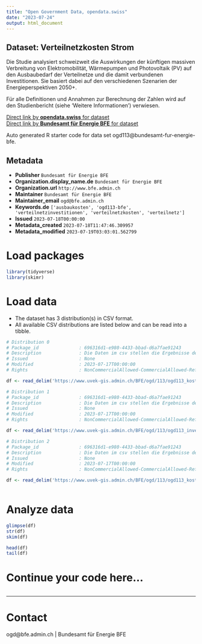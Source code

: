```yaml
---
title: "Open Government Data, opendata.swiss"
date: "2023-07-24"
output: html_document
---
```


## Dataset: Verteilnetzkosten Strom

Die Studie analysiert schweizweit die Auswirkungen der künftigen massiven Verbreitung von Elektromobilität, Wärmepumpen und Photovoltaik (PV) auf den Ausbaubedarf der Verteilnetze und die damit verbundenen Investitionen. Sie basiert dabei auf den verschiedenen Szenarien der Energieperspektiven 2050+.

Für alle Definitionen und Annahmen zur Berechnung der Zahlen wird auf den Studienbericht (siehe 'Weitere Informationen') verwiesen.

[Direct link by **opendata.swiss** for dataset](https://opendata.swiss/de/dataset/verteilnetzkosten-strom)<br>
[Direct link by **Bundesamt für Energie BFE** for dataset](https://www.bfe.admin.ch/bfe/de/home/news-und-medien/medienmitteilungen/mm-test.msg-id-91974.html)

Auto generated R starter code for data set ogd113@bundesamt-fur-energie-bfe.

## Metadata

- **Publisher** `Bundesamt für Energie BFE`
- **Organization.display_name.de** `Bundesamt für Energie BFE`
- **Organization.url** `http://www.bfe.admin.ch`
- **Maintainer** `Bundesamt für Energie BFE`
- **Maintainer_email** `ogd@bfe.admin.ch`
- **Keywords.de** `['ausbaukosten', 'ogd113-bfe', 'verteilnetzinvestitionen', 'verteilnetzkosten', 'verteilnetz']`
- **Issued** `2023-07-18T00:00:00`
- **Metadata_created** `2023-07-18T11:47:46.309957`
- **Metadata_modified** `2023-07-19T03:03:01.562799`


# Load packages

```r

library(tidyverse)
library(skimr)

```

# Load data

-   The dataset has 3 distribution(s) in CSV format.
-   All available CSV distributions are listed below and can be read into a tibble.

```r

# Distribution 0
# Package_id               : 696316d1-e980-4433-bbad-d6a7fae91243
# Description              : Die Daten im csv stellen die Ergebnisse der Studie basierend auf den in ihr verwendeten Szenarien, getroffenen Annahmen und Definitionen für die durchschnittlichen Kosten pro Ausspeisung auf den verschiedenen Netzebenen dar. Die Kosten werden anhand der 2020 gültigen Wälzmethodik auf die Endverbraucher der Netzebenen umgelegt (real zu Preisen von 2020). 
# Issued                   : None
# Modified                 : 2023-07-17T00:00:00
# Rights                   : NonCommercialAllowed-CommercialAllowed-ReferenceRequired

df <- read_delim('https://www.uvek-gis.admin.ch/BFE/ogd/113/ogd113_kosten_netznutzung_endverbraucher.csv')

# Distribution 1
# Package_id               : 696316d1-e980-4433-bbad-d6a7fae91243
# Description              : Die Daten im csv stellen die Ergebnisse der Studie basierend auf den in ihr verwendeten Szenarien, getroffenen Annahmen und Definitionen für den Investitionsbedarf auf den verschiedenen Netzebenen dar. Es wird die Entwicklung des Investitionsbedarf bis 2050 (real zu Preisen von 2020) ermittelt.
# Issued                   : None
# Modified                 : 2023-07-17T00:00:00
# Rights                   : NonCommercialAllowed-CommercialAllowed-ReferenceRequired

df <- read_delim('https://www.uvek-gis.admin.ch/BFE/ogd/113/ogd113_investitionskosten.csv')

# Distribution 2
# Package_id               : 696316d1-e980-4433-bbad-d6a7fae91243
# Description              : Die Daten im csv stellen die Ergebnisse der Studie basierend auf den in ihr verwendeten Szenarien, getroffenen Annahmen und Definitionen für die Netzkosten auf den verschiedenen Netzebenen dar. Es wird die Entwicklung der Netzkosten bis 2050 (real zu Preisen von 2020) ermittelt. 
# Issued                   : None
# Modified                 : 2023-07-17T00:00:00
# Rights                   : NonCommercialAllowed-CommercialAllowed-ReferenceRequired

df <- read_delim('https://www.uvek-gis.admin.ch/BFE/ogd/113/ogd113_kosten_netznutzung_vor_waelzung.csv')



```

# Analyze data

```r

glimpse(df)
str(df)
skim(df)

head(df)
tail(df)

```

# Continue your code here...

```r

```

------------------------------------------------------------------------

# Contact

ogd@bfe.admin.ch | Bundesamt für Energie BFE
